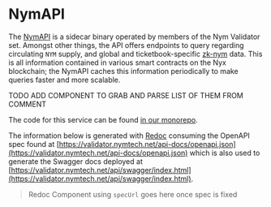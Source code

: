 
# NymAPI

The [NymAPI](../../operators/nodes/validator-setup/nym-api) is a sidecar binary operated by members of the Nym Validator set. Amongst other things, the API offers endpoints to query regarding circulating `NYM` supply, and global and ticketbook-specific [zk-nym](../../network/cryptography/zk-nym) data. This is all information contained in various smart contracts on the Nyx blockchain; the NymAPI caches this information periodically to make queries faster and more scalable.

TODO ADD COMPONENT TO GRAB AND PARSE LIST OF THEM FROM COMMENT

The code for this service can be found [in our monorepo](https://github.com/nymtech/nym/tree/develop/nym-api).

The information below is generated with [Redoc](https://redocly.com/docs/redoc) consuming the OpenAPI spec found at [https://validator.nymtech.net/api-docs/openapi.json](https://validator.nymtech.net/api-docs/openapi.json) which is also used to generate the Swagger docs deployed at [https://validator.nymtech.net/api/swagger/index.html](https://validator.nymtech.net/api/swagger/index.html).

> Redoc Component using `specUrl` goes here once spec is fixed
